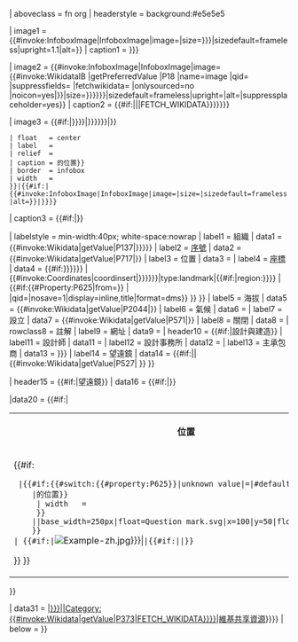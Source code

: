 <includeonly>{{Infobox
| bodyclass   = vcard
| above = {{{name|{{PAGENAME}}}}}
| aboveclass  = fn org
| headerstyle = background:#e5e5e5

| image1   = {{#invoke:InfoboxImage|InfoboxImage|image={{{logo|}}}|size={{{logo_size|{{{logo_width|}}}}}}|sizedefault=frameless|upright=1.1|alt={{{logo_alt|}}}}}
| caption1 = {{{logo_caption|{{{Logo_caption|}}}}}}

| image2   = {{#invoke:InfoboxImage|InfoboxImage|image={{#invoke:WikidataIB |getPreferredValue |P18 |name=image |qid={{{qid|}}} |suppressfields={{{suppressfields|}}} |fetchwikidata={{{fetchwikidata|ALL}}} |onlysourced=no |noicon=yes|{{{image|}}}}}|size={{{image size|{{{image_size|{{{imagesize|}}}}}}}}}|sizedefault=frameless|upright={{{image_upright|1}}}|alt={{{alt|}}}|suppressplaceholder=yes}}
| caption2 = {{#if:{{{image|}}}|{{{caption|}}}|{{{caption|{{#invoke:Wikidata|getImageLegend|qid={{{qid|}}}|FETCH_WIKIDATA}}}}}}}

| image3   = {{#if:{{{map_type|}}}|{{Location map|{{{map_type}}}
 | coordinates = {{#if:{{{coordinates|{{{coords|{{{coord|}}}}}}}}}|{{{coordinates|{{{coords|{{{coord}}}}}}}}}|{{Coord|qid={{{qid|}}}|nosave=1}}}}
 | float   = center
 | label   = {{If empty|{{{map_dot_label|}}}|{{{name|}}}|{{PAGENAMEBASE}}}}
 | relief  = {{{map_relief|}}}
 | caption = {{If empty|{{{map_caption|}}}|在{{#invoke:Location map|data|{{{map_type}}}|name}}的位置}}
 | border  = infobox
 | width   = {{{map_size|}}}
 }}|{{#if:{{{image_map|}}}|{{#invoke:InfoboxImage|InfoboxImage|image={{{image_map}}}|size={{{map_size|}}}|sizedefault=frameless|alt={{{map_alt|}}}}}|{{Wikidata location map|qid={{{qid|}}}|locmapin={{{locmapin|}}}|map_width={{{map_size|}}}|relief={{{map_relief|}}}|map_caption={{{map_caption|}}}|name={{{name|}}}}}}}}}
| caption3 = {{#if:{{{image_map|}}}|{{{map_caption|}}}}}

| labelstyle = min-width:40px; white-space:nowrap
| label1   = 組織
|  data1   = {{#invoke:Wikidata|getValue|P137|{{{organization|{{{organisation|FETCH_WIKIDATA}}}}}}}}
| label2   = [[天文台編號列表|序號]]
|  data2   = {{#invoke:Wikidata|getValue|P717|{{{code|FETCH_WIKIDATA}}}}}
| label3   = 位置
|  data3   = {{Wikidata location|location={{{location|}}}}}
| label4   = [[地理座標系|座標]]
|  data4   = {{#if:{{{coordinates|{{{coords|{{{coord|}}}}}}}}} | {{#invoke:Coordinates|coordinsert|{{{coordinates|{{{coords|{{{coord}}}}}}}}}|type:landmark|{{#if:{{{location_country|}}}|region:{{CountryAbbr|{{{location_country}}}}}}}}} | {{#if:{{#Property:P625|from={{{qid|}}}}} | {{Coord|3=type:landmark{{#if:{{{location_country|}}}|_region:{{CountryAbbr|{{{location_country}}}}}}}|qid={{{qid|}}}|nosave=1|display=inline,title|format=dms}} }} }}
| label5   = 海拔
|  data5   = {{#invoke:Wikidata|getValue|P2044|{{{altitude|FETCH_WIKIDATA}}}}}
| label6   = 氣候
|  data6   = {{{weather|}}}
| label7   = 設立
|  data7   = {{#invoke:Wikidata|getValue|P571|{{{established|FETCH_WIKIDATA}}}}}
| label8   = 關閉
|  data8   = {{{closed|}}}
| rowclass8 = 註解
| label9   = 網址
|  data9   = {{{website|{{#if:{{#property:P856}}|{{Url|1={{#invoke:Wikidata|getValue|P856|FETCH_WIKIDATA}} }} }} }}}
| header10 = {{#if:{{{architect|}}}{{{architecture_firm|}}}{{{main_contractor|}}}{{{main_contractors|}}}|設計與建造}}
| label11  = 設計師
|  data11  = {{{architect|}}}
| label12  = 設計事務所
|  data12  = {{{architecture_firm|}}}
| label13  = 主承包商
|  data13  = {{{main_contractor|{{{main_contractors|}}}}}}
| label14  = 望遠鏡
|  data14  = {{#if:{{{telescope1_type|}}}||{{#invoke:Wikidata|getValue|P527|{{{telescopes|FETCH_WIKIDATA}}} }} }}

| header15 = {{#if:{{{telescope1_type|}}}|望遠鏡}}
|  data16  = {{#if:{{{telescope1_type|}}}|{{Infobox
 | subbox = yes | decat = yes | headerstyle = background:#ededed

 | header1  = {{{telescope1_name|}}}  | data2  = {{{telescope1_type|}}}
 | header3  = {{{telescope2_name|}}}  | data4  = {{{telescope2_type|}}}
 | header5  = {{{telescope3_name|}}}  | data6  = {{{telescope3_type|}}}
 | header7  = {{{telescope4_name|}}}  | data8  = {{{telescope4_type|}}}
 | header9  = {{{telescope5_name|}}}  | data10 = {{{telescope5_type|}}}
 | header11 = {{{telescope6_name|}}}  | data12 = {{{telescope6_type|}}}
 | header13 = {{{telescope7_name|}}}  | data14 = {{{telescope7_type|}}}
 | header15 = {{{telescope8_name|}}}  | data16 = {{{telescope8_type|}}}
 | header17 = {{{telescope9_name|}}}  | data18 = {{{telescope9_type|}}}
 | header19 = {{{telescope10_name|}}} | data20 = {{{telescope10_type|}}}
 | header21 = {{{telescope11_name|}}} | data22 = {{{telescope11_type|}}}
 | header23 = {{{telescope12_name|}}} | data24 = {{{telescope12_type|}}}
 | header25 = {{{telescope13_name|}}} | data26 = {{{telescope13_type|}}}
 | header27 = {{{telescope14_name|}}} | data28 = {{{telescope14_type|}}}
 | header29 = {{{telescope15_name|}}} | data30 = {{{telescope15_type|}}}
 | header31 = {{{telescope16_name|}}} | data32 = {{{telescope16_type|}}}
 | header33 = {{{telescope17_name|}}} | data34 = {{{telescope17_type|}}}
 | header35 = {{{telescope18_name|}}} | data36 = {{{telescope18_type|}}}
 | header37 = {{{telescope19_name|}}} | data38 = {{{telescope19_type|}}}
 | header39 = {{{telescope20_name|}}} | data40 = {{{telescope20_type|}}}
 }}}}

|data20 = 
{{#if:{{{map_type|}}}{{{Position_map|}}}{{{map_locator|}}}{{wikidata|property|{{{qid|}}}|P625}}|
<table style="border-spacing: 0; width: 100%; min-width: 100%" class="mw-collapsible mw-collapsed">
  <tr><th style="text-align: center; {{#invoke:Adjacent stations|style|subheader|{{{style|}}}|{{{style2|}}}}}"><div style="margin:0 3.5em">位置</div></th></tr><tr><td style="padding-top: 3px">
{{#if:{{{map_type|}}}
  |{{#if:{{{coordinates|}}}{{#switch:{{#property:P625}}|unknown value|=|#default=1}}
     |{{Location map|{{{map_type}}}
      | AlternativeMap = {{{AlternativeMap|}}}
      | alt = {{{map_alt|}}}
      | overlay_image  = {{{map_overlay|}}}
      | coordinates = {{{coordinates|}}}
      | float = center | border = infobox
      | label   = {{If empty|{{{map_dot_label|}}}|{{{name|}}}|{{PAGENAMEBASE}}}}
      | outside = {{{pushpin_outside|}}}
      | position = {{{map_label_position|}}}
      | caption = {{#if:{{{map_caption|}}}|{{{map_caption}}}|于{{#invoke:Location map|data|{{{map_type}}}|name}}的位置}}
      | width   = {{{map_size|}}}
      }}
     |{{superimpose|align=center|base={{#invoke:Location map|data|{{{map_type}}}|image}}|base_width=250px|float=Question mark.svg|x=100|y=50|float_width=50px}}{{main other|[[Category:Articles using Infobox station with a broken location map]]}}
     }}
 | {{#if:{{{Position_map|}}}|[[File:{{{Position_map|Example-zh.jpg}}}|{{{Position_map_size|290px}}}]]|{{#if:{{{map_locator|}}}|{{{map_locator|}}}|{{Infobox mapframe |id={{{qid|}}} |zoom=15}}}}
}}
}}</table>
}}

| data31 = {{Center|{{#if:{{#invoke:Wikidata|getValue|P373|{{{commons|FETCH_WIKIDATA}}}}}|{{icon|Commons}}[[Commons:{{#if:{{{commons|}}}|{{{commons}}}|Category:{{#invoke:Wikidata|getValue|P373|FETCH_WIKIDATA}}}}|維基共享資源]]}}}}
| below     = {{EditOnWikidata}}
}}</includeonly><noinclude>
{{Documentation}}</noinclude>